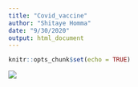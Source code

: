 ```yaml
---
title: "Covid_vaccine"
author: "Shitaye Homma"
date: "9/30/2020"
output: html_document
---
```


```r
knitr::opts_chunk$set(echo = TRUE)
```


![](https://www.jamesedition.com/stories/wp-content/uploads/2018/02/8f35ba26fe296e36b3a96ee5416259b4.jpg)